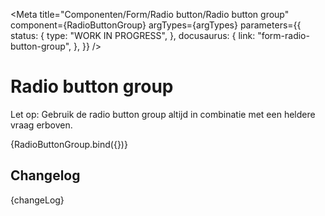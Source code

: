 
<Meta
  title="Componenten/Form/Radio button/Radio button group"
  component={RadioButtonGroup}
  argTypes={argTypes}
  parameters={{
    status: {
      type: "WORK IN PROGRESS",
    },
    docusaurus: {
      link: "form-radio-button-group",
    },
  }}
/>

# Radio button group

Let op: Gebruik de radio button group altijd in combinatie met een heldere vraag erboven.

<Canvas>
  <Story name="Radio button group" args={defaultArgs}>
    {RadioButtonGroup.bind({})}
  </Story>
</Canvas>

<ArgsTable story="Radio button group" />

## Changelog

<Description>{changeLog}</Description>
